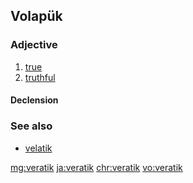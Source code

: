 ==Volapük==

===Adjective===
{{head|vo|adjective}}

# [[true]]
# [[truthful]]

====Declension====
{{vo-decl-adj}}

===See also===
* [[velatik]]

[[mg:veratik]]
[[ja:veratik]]
[[chr:veratik]]
[[vo:veratik]]